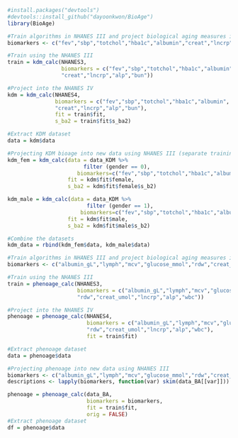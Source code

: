 ```{r load packages}
#install.packages("devtools")
#devtools::install_github("dayoonkwon/BioAge")
library(BioAge)
```


```{r KDM-BA——NHANES}
#Train algorithms in NHANES III and project biological aging measures in NHANES IV
biomarkers <- c("fev","sbp","totchol","hba1c","albumin","creat","lncrp","alp","bun")

#Train using the NHANES III
train = kdm_calc(NHANES3,
                 biomarkers = c("fev","sbp","totchol","hba1c","albumin",
                 "creat","lncrp","alp","bun"))

#Project into the NHANES IV
kdm = kdm_calc(NHANES4,
               biomarkers = c("fev","sbp","totchol","hba1c","albumin",
               "creat","lncrp","alp","bun"),
               fit = train$fit,
               s_ba2 = train$fit$s_ba2)

#Extract KDM dataset
data = kdm$data


```


```{r KDM-BA}
#Projecting KDM bioage into new data using NHANES III (separate training for gender)
kdm_fem = kdm_calc(data = data_KDM %>%
                        filter (gender == 0),
                      biomarkers=c("fev","sbp","totchol","hba1c","albumin","creat","lncrp","alp","bun"),
                   fit = kdm$fit$female,
                   s_ba2 = kdm$fit$female$s_b2)

kdm_male = kdm_calc(data = data_KDM %>%
                         filter (gender == 1),
                       biomarkers=c("fev","sbp","totchol","hba1c","albumin","creat","lncrp","alp","bun"),
                   fit = kdm$fit$male,
                   s_ba2 = kdm$fit$male$s_b2)

#Combine the datasets
kdm_data = rbind(kdm_fem$data, kdm_male$data)

```


```{r PhenoAge——NHANES}
#Train algorithms in NHANES III and project biological aging measures in NHANES IV
biomarkers <- c("albumin_gL","lymph","mcv","glucose_mmol","rdw","creat_umol","lncrp","alp","wbc")

#Train using the NHANES III
train = phenoage_calc(NHANES3,
                      biomarkers = c("albumin_gL","lymph","mcv","glucose_mmol",
                      "rdw","creat_umol","lncrp","alp","wbc"))

#Project into the NHANES IV
phenoage = phenoage_calc(NHANES4,
                         biomarkers = c("albumin_gL","lymph","mcv","glucose_mmol",
                         "rdw","creat_umol","lncrp","alp","wbc"),
                         fit = train$fit)

#Extract phenoage dataset
data = phenoage$data

```


```{r PhenoAge}
#Projecting phenoage into new data using NHANES III
biomarkers <- c("albumin_gL","lymph","mcv","glucose_mmol","rdw","creat_umol","lncrp","alp","wbc")
descriptions <- lapply(biomarkers, function(var) skim(data_BA[[var]]))

phenoage = phenoage_calc(data_BA,
                         biomarkers = biomarkers, 
                         fit = train$fit, 
                         orig = FALSE)
#Extract phenoage dataset
df = phenoage$data

```

